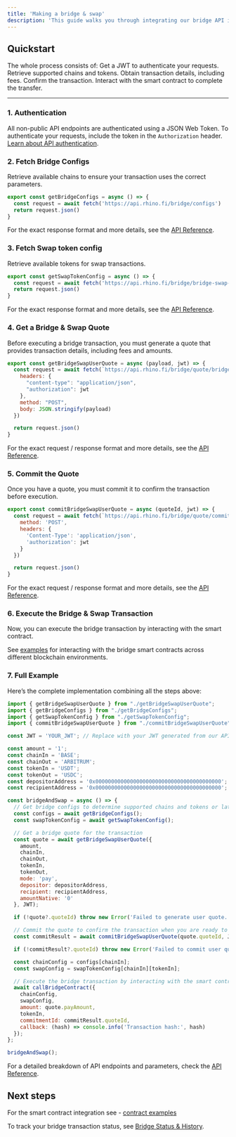 ```yaml
---
title: 'Making a bridge & swap'
description: 'This guide walks you through integrating our bridge API into your application. By following these steps, you’ll be able to transfer and swap assets between chains using our API and smart contract interactions.'
---
```


## Quickstart

The whole process consists of:
<Steps>
  <Step title="Authentication">
    Get a JWT to authenticate your requests.
  </Step>
  <Step title="Fetching bridge configs">
    Retrieve supported chains and tokens.
  </Step>
  <Step title="Getting a bridge quote">
    Obtain transaction details, including fees.
  </Step>
  <Step title="Committing the quote">
    Confirm the transaction.
  </Step>
  <Step title="Executing the bridge transaction">
    Interact with the smart contract to complete the transfer.
  </Step>
</Steps>

---

### 1. Authentication

All non-public API endpoints are authenticated using a JSON Web Token. To authenticate your requests, include the token in the `Authorization` header. [Learn about API authentication](/api-integration/authentication).

### 2. Fetch Bridge Configs
Retrieve available chains to ensure your transaction uses the correct parameters.

```javascript getBridgeConfigs.js
export const getBridgeConfigs = async () => {
  const request = await fetch('https://api.rhino.fi/bridge/configs')
  return request.json()
}
```
For the exact response format and more details, see the [API Reference](/api-reference/configs).


### 3. Fetch Swap token config
Retrieve available tokens for swap transactions.

```javascript
export const getSwapTokenConfig = async () => {
  const request = await fetch('https://api.rhino.fi/bridge/bridge-swap-token-configs')
  return request.json()
}
```
For the exact response format and more details, see the [API Reference](/api-reference/configs/get-all-token-configs-for-bridge-and-swap).

### 4. Get a Bridge & Swap Quote
Before executing a bridge transaction, you must generate a quote that provides transaction details, including fees and amounts.

```javascript getBridgeSwapUserQuote.js
export const getBridgeSwapUserQuote = async (payload, jwt) => {
  const request = await fetch(`https://api.rhino.fi/bridge/quote/bridge-swap/user`, {
    headers: {
      "content-type": "application/json",
      "authorization": jwt
    },
    method: "POST",
    body: JSON.stringify(payload)
  })

  return request.json()
}

```

For the exact request / response format and more details, see the [API Reference](/api-reference/quote/user-quote-for-bridge-&-swap).

### 5. Commit the Quote
Once you have a quote, you must commit it to confirm the transaction before execution.

```javascript commitBridgeSwapUserQuote.js
export const commitBridgeSwapUserQuote = async (quoteId, jwt) => {
  const request = await fetch(`https://api.rhino.fi/bridge/quote/commit/${quoteId}`, {
    method: 'POST',
    headers: {
      'Content-Type': 'application/json',
      'authorization': jwt
    }
  })

  return request.json()
}
```

For the exact request / response format and more details, see the [API Reference](/api-reference/quote/commit-quote).

### 6. Execute the Bridge & Swap Transaction
Now, you can execute the bridge transaction by interacting with the smart contract.

See [examples](/contracts/contract-examples) for interacting with the bridge smart contracts across different blockchain environments.

### 7. Full Example
Here’s the complete implementation combining all the steps above:

```javascript index.js
import { getBridgeSwapUserQuote } from "./getBridgeSwapUserQuote";
import { getBridgeConfigs } from "./getBridgeConfigs";
import { getSwapTokenConfig } from "./getSwapTokenConfig";
import { commitBridgeSwapUserQuote } from "./commitBridgeSwapUserQuote";

const JWT = 'YOUR_JWT'; // Replace with your JWT generated from our API

const amount = '1';
const chainIn = 'BASE';
const chainOut = 'ARBITRUM';
const tokenIn = 'USDT';
const tokenOut = 'USDC';
const depositorAddress = '0x0000000000000000000000000000000000000000'; // Replace with your depositor address
const recipientAddress = '0x0000000000000000000000000000000000000000'; // Replace with your recipient address

const bridgeAndSwap = async () => {
  // Get bridge configs to determine supported chains and tokens or later use for the contract call
  const configs = await getBridgeConfigs();
  const swapTokenConfig = await getSwapTokenConfig();

  // Get a bridge quote for the transaction
  const quote = await getBridgeSwapUserQuote({
    amount,
    chainIn,
    chainOut,
    tokenIn,
    tokenOut,
    mode: 'pay',
    depositor: depositorAddress,
    recipient: recipientAddress,
    amountNative: '0'
  }, JWT);

  if (!quote?.quoteId) throw new Error('Failed to generate user quote.');

  // Commit the quote to confirm the transaction when you are ready to send on-chain
  const commitResult = await commitBridgeSwapUserQuote(quote.quoteId, JWT);

  if (!commitResult?.quoteId) throw new Error('Failed to commit user quote.');

  const chainConfig = configs[chainIn];
  const swapConfig = swapTokenConfig[chainIn][tokenIn];

  // Execute the bridge transaction by interacting with the smart contract -- see contract examples section on exact implementation
  await callBridgeContract({
    chainConfig,
    swapConfig,
    amount: quote.payAmount,
    tokenIn,
    commitmentId: commitResult.quoteId,
    callback: (hash) => console.info('Transaction hash:', hash)
  });
};

bridgeAndSwap();
```

For a detailed breakdown of API endpoints and parameters, check the [API Reference](/api-reference/introduction).

## Next steps

For the smart contract integration see - [contract examples](/contracts/contract-examples)

To track your bridge transaction status, see [Bridge Status & History](/api-integration/status-history).

